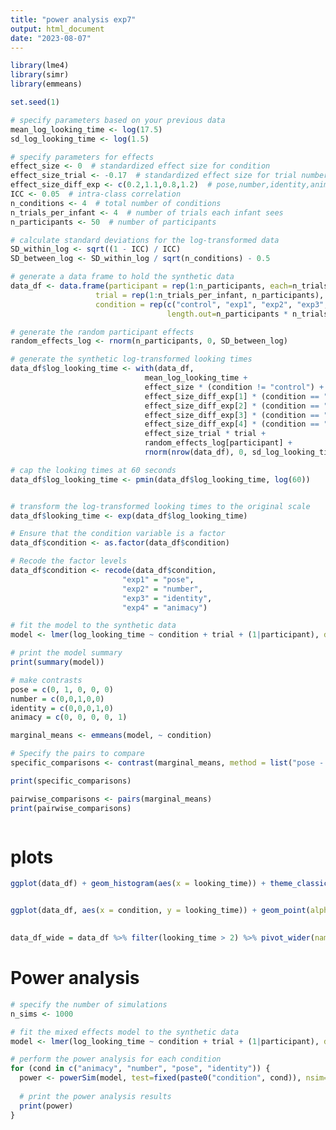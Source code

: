 ```yaml
---
title: "power analysis exp7"
output: html_document
date: "2023-08-07"
---
```


```r
library(lme4)
library(simr)
library(emmeans)
```

```r
set.seed(1)

# specify parameters based on your previous data
mean_log_looking_time <- log(17.5)
sd_log_looking_time <- log(1.5)

# specify parameters for effects
effect_size <- 0  # standardized effect size for condition
effect_size_trial <- -0.17  # standardized effect size for trial number
effect_size_diff_exp <- c(0.2,1.1,0.8,1.2)  # pose,number,identity,animacy
ICC <- 0.05  # intra-class correlation
n_conditions <- 4  # total number of conditions
n_trials_per_infant <- 4  # number of trials each infant sees
n_participants <- 50  # number of participants

# calculate standard deviations for the log-transformed data
SD_within_log <- sqrt((1 - ICC) / ICC)
SD_between_log <- SD_within_log / sqrt(n_conditions) - 0.5

# generate a data frame to hold the synthetic data
data_df <- data.frame(participant = rep(1:n_participants, each=n_trials_per_infant),
                   trial = rep(1:n_trials_per_infant, n_participants),
                   condition = rep(c("control", "exp1", "exp2", "exp3", "exp4"), 
                                   length.out=n_participants * n_trials_per_infant))

# generate the random participant effects
random_effects_log <- rnorm(n_participants, 0, SD_between_log)

# generate the synthetic log-transformed looking times
data_df$log_looking_time <- with(data_df, 
                              mean_log_looking_time +
                              effect_size * (condition != "control") + 
                              effect_size_diff_exp[1] * (condition == "exp1") +
                              effect_size_diff_exp[2] * (condition == "exp2") +
                              effect_size_diff_exp[3] * (condition == "exp3") +
                              effect_size_diff_exp[4] * (condition == "exp4") +
                              effect_size_trial * trial +
                              random_effects_log[participant] +
                              rnorm(nrow(data_df), 0, sd_log_looking_time)) - 1.2

# cap the looking times at 60 seconds
data_df$log_looking_time <- pmin(data_df$log_looking_time, log(60))


# transform the log-transformed looking times to the original scale
data_df$looking_time <- exp(data_df$log_looking_time)

# Ensure that the condition variable is a factor
data_df$condition <- as.factor(data_df$condition)

# Recode the factor levels
data_df$condition <- recode(data_df$condition, 
                         "exp1" = "pose",
                         "exp2" = "number",
                         "exp3" = "identity",
                         "exp4" = "animacy")

# fit the model to the synthetic data
model <- lmer(log_looking_time ~ condition + trial + (1|participant), data=data_df %>% filter(looking_time > 2), REML=FALSE)

# print the model summary
print(summary(model))

# make contrasts
pose = c(0, 1, 0, 0, 0)
number = c(0,0,1,0,0)
identity = c(0,0,0,1,0)
animacy = c(0, 0, 0, 0, 1)

marginal_means <- emmeans(model, ~ condition)

# Specify the pairs to compare
specific_comparisons <- contrast(marginal_means, method = list("pose - identity" = pose - identity, "pose - identity" = pose - identity, "pose - number" = pose - animacy, "pose - animacy" = pose - animacy ))

print(specific_comparisons)

pairwise_comparisons <- pairs(marginal_means)
print(pairwise_comparisons)



```

# plots
```r
ggplot(data_df) + geom_histogram(aes(x = looking_time)) + theme_classic(base_size = 20)


ggplot(data_df, aes(x = condition, y = looking_time)) + geom_point(alpha = 0.05) + stat_summary(fun.data = "mean_cl_boot", geom = "line", position = position_dodge(width = .1)) + stat_summary(fun.data = "mean_cl_boot", geom = "pointrange", position = position_dodge(width = .1)) + theme_classic(base_size = 20) + ylab('LT') + ggtitle('simulated data, n = 30') + coord_cartesian(ylim=c(0,40))
 

data_df_wide = data_df %>% filter(looking_time > 2) %>% pivot_wider(names_from = condition, values_from = looking_time) 


```
# Power analysis
```r
# specify the number of simulations
n_sims <- 1000

# fit the mixed effects model to the synthetic data
model <- lmer(log_looking_time ~ condition + trial + (1|participant), data=data, REML=FALSE)

# perform the power analysis for each condition
for (cond in c("animacy", "number", "pose", "identity")) {
  power <- powerSim(model, test=fixed(paste0("condition", cond)), nsim=n_sims)
  
  # print the power analysis results
  print(power)
}
```